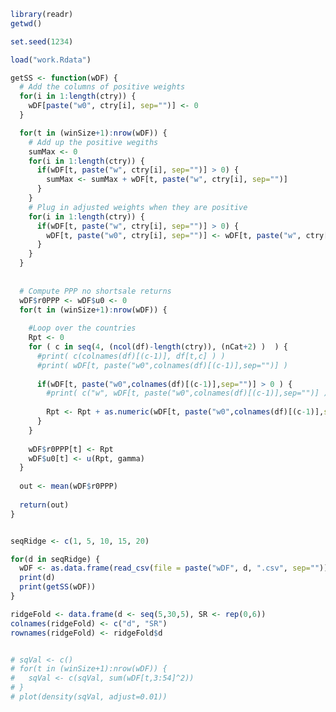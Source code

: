 ```r
library(readr)
getwd()

set.seed(1234)

load("work.Rdata")
```

```r

getSS <- function(wDF) { 
  # Add the columns of positive weights 
  for(i in 1:length(ctry)) {
    wDF[paste("w0", ctry[i], sep="")] <- 0
  }

  for(t in (winSize+1):nrow(wDF)) { 
    # Add up the positive wegiths 
    sumMax <- 0
    for(i in 1:length(ctry)) {
      if(wDF[t, paste("w", ctry[i], sep="")] > 0) { 
        sumMax <- sumMax + wDF[t, paste("w", ctry[i], sep="")]
      }
    }
    # Plug in adjusted weights when they are positive
    for(i in 1:length(ctry)) {
      if(wDF[t, paste("w", ctry[i], sep="")] > 0) { 
        wDF[t, paste("w0", ctry[i], sep="")] <- wDF[t, paste("w", ctry[i], sep="")] / sumMax
      }
    }
  }
  
  
  # Compute PPP no shortsale returns
  wDF$r0PPP <- wDF$u0 <- 0
  for(t in (winSize+1):nrow(wDF)) { 
  
    #Loop over the countries
    Rpt <- 0
    for ( c in seq(4, (ncol(df)-length(ctry)), (nCat+2) )  ) {
      #print( c(colnames(df)[(c-1)], df[t,c] ) )
      #print( wDF[t, paste("w0",colnames(df)[(c-1)],sep="")] )
      
      if(wDF[t, paste("w0",colnames(df)[(c-1)],sep="")] > 0 ) { 
        #print( c("w", wDF[t, paste("w0",colnames(df)[(c-1)],sep="")] ))
        
        Rpt <- Rpt + as.numeric(wDF[t, paste("w0",colnames(df)[(c-1)],sep="")])*df[t,c]  
      }
    }
  
    wDF$r0PPP[t] <- Rpt
    wDF$u0[t] <- u(Rpt, gamma)
  }
  
  out <- mean(wDF$r0PPP)
  
  return(out)  
}


seqRidge <- c(1, 5, 10, 15, 20)

for(d in seqRidge) { 
  wDF <- as.data.frame(read_csv(file = paste("wDF", d, ".csv", sep="")))
  print(d)
  print(getSS(wDF))
}

ridgeFold <- data.frame(d <- seq(5,30,5), SR <- rep(0,6))
colnames(ridgeFold) <- c("d", "SR")
rownames(ridgeFold) <- ridgeFold$d


# sqVal <- c()
# for(t in (winSize+1):nrow(wDF)) { 
#   sqVal <- c(sqVal, sum(wDF[t,3:54]^2))
# }
# plot(density(sqVal, adjust=0.01))

```


